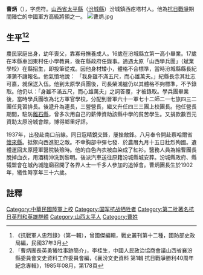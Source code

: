 {{for|曹操的孙子曹炳|曹炳 (三國)}}
'''曹炳'''（{{bd|1902年||1937年|10月|}}），字虎符。[[山西省|山西省]][[太平縣_(北周)|太平縣]]（[[汾城縣|汾城縣]]）汾城鎮西疙塔村人。他為[[抗日戰爭|抗日戰爭]]期間陣亡的中國軍方高級將領之一。
[[File:曹炳.jpg|thumb]]

== 生平<ref>《抗戰軍人忠烈錄》（第一輯），曾國傑編輯，戰史叢刊第十二種，國防部史政局編，民國37年3月</ref><ref>「曹炳團長英勇犧牲事跡簡介」，李桂生，中國人民政治協商會議山西省襄汾縣委員會文史資料工作委員會編，《襄汾文史資料 第1輯 抗日戰爭勝利40周年紀念專輯》，1985年08月，第178頁</ref> ==
農民家庭出身，幼年喪父，靠寡母撫養成人。16歲在汾城縣立第一高小畢業。17歲在本縣車回東村任小學教員，後在縣政府任錄事。適遇太原「山西學兵團」（斌業學校）在縣招生，即投筆從戎。因他身材矮小，體格不合標準，當時汾城縣縣長紀澤蒲不讓報名。他氣憤地說： 「我身雖不滿五尺，而心雄萬夫。」紀縣長念其壯志可嘉，就保送入伍。他到太原學兵團後，司長榮鴻臚仍以其體格不夠標準，不予錄取。他仍以：「身雖不滿五尺，而心雄萬夫」之詞答覆，才被錄取。學兵團畢業後，當時學兵團改為北方軍官學校，分配到晉軍六十一軍七十二師二一七旅四三二團任見習排長。後遞升為連長，三營營長，繼又升任四三三團上校團長。他任營長期間，駐防[[離石縣|離石縣]]，曾多次用自己的薪俸資助該縣中學的貧苦學生。又捐款數百元資助太原汾城會館，博得鄉里好評。

1937年，出發赴南口前線。同日寇精銳交鋒，屢挫敵鋒。八月奉令開赴察哈爾省[[懷來縣|懷來縣]]。抵禦向西進犯之敵。不幸胸部中彈七發．於農曆九月十五日壯烈殉國。遺體運回太原陸軍醫院裝殮時。他的白色內衣被血染成了紅衫。醫務人員為給曹團長脫掉血衣，用酒精沖洗到黎明。後派汽車送往原籍汾城縣城安葬。汾城縣政府、縣犧盟會在城內城隍廟召開了各界人士一千多人參加的追悼會。曹炳團長生於1902年，犧性時享年三十六歲。
==註釋==
{{reflist}}

[[Category:中華民國陸軍上校|Category:中華民國陸軍上校]]
[[Category:国军抗战牺牲者|Category:国军抗战牺牲者]]
[[Category:第二批著名抗日英烈和英雄群體|Category:第二批著名抗日英烈和英雄群體]]
[[Category:山西太平人|Category:山西太平人]]
[[Category:曹姓|Category:曹姓]]